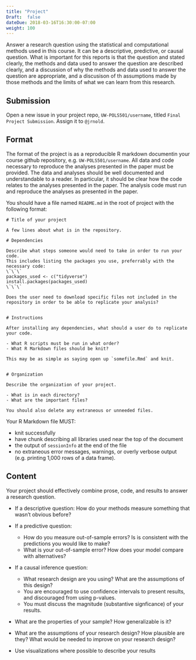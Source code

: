 ```yaml
---
title: "Project"
Draft:  false
dateDue: 2018-03-16T16:30:00-07:00
weight: 100
---
```



Answer a research question using the statistical and computational methods used in this course.
It can be a descriptive, predictive, or causal question.
What is important for this reports is that the question  and stated clearly, the methods and data used to answer the question are described clearly, and a discussion of why the methods and data used to answer the question are appropriate, and a discusison of th assumptions made by those methods and the limits of what we can learn from this research. 

## Submission

Open a new issue in your project repo, `UW-POLS501/username`, titled `Final Project Submission`. Assign it to `@jrnold`.

## Format

The format of the project is as a reproducible R markdown documentin your course github repository, e.g. `UW-POLS501/username`.
All data and code necessary to reproduce the analyses presented in the paper must be provided. The data and analyses should be well documented and understandable to a reader. In particular, it should be clear how the code relates to the analyses presented in the paper. The analysis code must run and reproduce the analyses as presented in the paper. 

You should have a file named `README.md` in the root of project with the following format:

    # Title of your project
    
    A few lines about what is in the repository.
    
    # Dependencies
    
    Describe what steps someone would need to take in order to run your code.
    This includes listing the packages you use, preferrably with the necessary code:
    \`\`\`
    packages_used <- c("tidyverse")
    install.packages(packages_used)
    \`\`\`
    
    Does the user need to download specific files not included in the repository in order to be able to replicate your analysis?
    
    
    # Instructions
    
    After installing any dependencies, what should a user do to replicate your code.
    
    - What R scripts must be run in what order? 
    - What R Markdown files should be knit? 
    
    This may be as simple as saying open up `somefile.Rmd` and knit.
    
    
    # Organization
    
    Describe the organization of your project. 
    
    - What is in each directory? 
    - What are the important files? 
    
    You should also delete any extraneous or unneeded files.


Your R Markdown file MUST:

- knit successfully
- have chunk describing all libraries used near the top of the document
- the output of `sessionInfo` at the end of the file
- no extraneous error messages, warnings, or overly verbose output (e.g. printing 1,000 rows of a data frame).


## Content

Your project should effectively combine prose, code, and results to answer a research question.

- If a descriptive question: How do your methods measure something that wasn't obvious before?
- If a predictive question: 

    - How do you measure out-of-sample errors? Is is consistent with the predictions you would like to make?
    - What is your out-of-sample error? How does your model compare with alternatives? 
    
- If a causal inference question:

    - What research design are you using? What are the assumptions of this design?
    - You are encouraged to use confidence intervals to present results, and discouraged from using p-values.
    - You must discuss the magnitude (substantive signficance) of your results.

- What are the properties of your sample? How generalizable is it?
- What are the assumptions of your research design? How plausible are they? What would be needed to improve on your research design?
- Use visualizations where possible to describe your results
